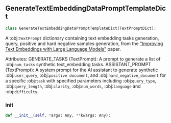 <a id="camel.prompts.generate_text_embedding_data"></a>

<a id="camel.prompts.generate_text_embedding_data.GenerateTextEmbeddingDataPromptTemplateDict"></a>

## GenerateTextEmbeddingDataPromptTemplateDict

```python
class GenerateTextEmbeddingDataPromptTemplateDict(TextPromptDict):
```

A :obj:`TextPrompt` dictionary containing text embedding tasks
generation, query, positive and hard negative samples generation,
from the ["Improving Text Embeddings with Large Language Models"](https://arxiv.org/abs/2401.00368) paper.


Attributes:
GENERATE_TASKS (TextPrompt): A prompt to generate a list
of :obj:`num_tasks` synthetic text_embedding tasks.
ASSISTANT_PROMPT (TextPrompt): A system prompt for the AI assistant
to generate synthetic :obj:`user_query`, :obj:`positive document`,
and :obj:`hard_negative_document` for a specific :obj:`task` with
specified parameters including :obj:`query_type`,
:obj:`query_length`, :obj:`clarity`, :obj:`num_words`,
:obj:`language` and :obj:`difficulty`.

<a id="camel.prompts.generate_text_embedding_data.GenerateTextEmbeddingDataPromptTemplateDict.__init__"></a>

### __init__

```python
def __init__(self, *args: Any, **kwargs: Any):
```
